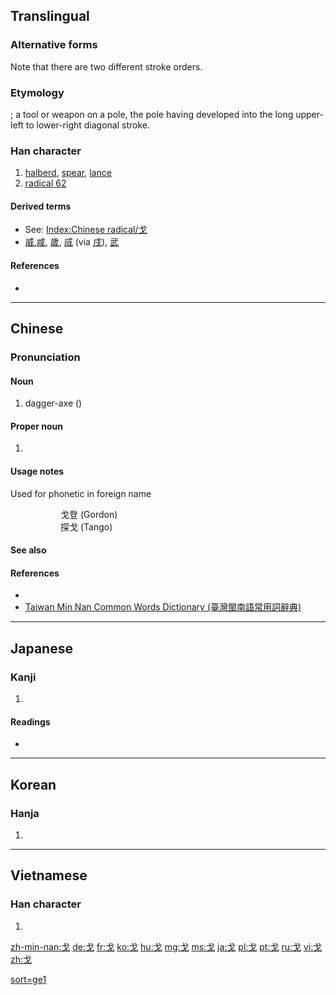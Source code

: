 {{also|弋}}
==Translingual==
{{stroke order|type=animate}}
{{stroke order|type=tanimate}}

===Alternative forms===
Note that there are two different stroke orders.

===Etymology===
{{Han etyl}}
{{liushu|i}}; a tool or weapon on a pole, the pole having developed into the long upper-left to lower-right diagonal stroke.

===Han character===
{{Han char|rn=62|rad=戈|as=00|sn=4|four=5300<sub>0</sub>|canj=戈 (I)|ids=⿻[[弋]][[丿]]}}

# [[halberd]], [[spear]], [[lance]]
# [[Index:Chinese radical/戈|radical 62]]

====Derived terms====
* See: [[Index:Chinese radical/戈]]
* [[威]],[[ 咸]], [[歲]], [[烕]] (via [[戌]]), [[武]]

====References====
* {{Han ref|kx=0411.010|dkj=11530|dj=0752.050|hdz=21397.010|uh=6208|ud=25096|bh=A4E0|bd=42208}}

----

==Chinese==
{{zh-hanzi-box|[[戈]]}}

===Pronunciation===
{{zh-pron
|m=gē,hū,huī,xī
|c=gwo1
|h=pfs=kho
|mn=ko
|w=
|mc=y
|oc=y
|ma=|ma2=
|cat=n
}}

====Noun====
{{zh-noun|ts|pin=gē|pint=ge1|sort=戈00}}

# {{label|zh|archaic}} dagger-axe ({{non-gloss definition|an ancient Chinese weapon similar to an halberd}})

[[Category:zh:Weapons|sort=ge1]]

====Proper noun====
{{zh-proper noun|ts|pin=gē|pint=ge1|sort=戈00}}

# {{surname|lang=zh}}

====Usage notes====
Used for phonetic in foreign name 
::戈登 (Gordon)
::探戈 (Tango)

====See also====
{{projectlink|pedia|Dagger-axe}}

====References====
* {{cite web
| url = http://www.mdbg.net/chindict/chindict.php?page=worddict&wdrst=0&wdqb=戈
| title = 戈
| work = MDBG English to Chinese dictionary ( Based on CC-CEDICT )
| language = Mandarin/English
| accessdate = 2014-02-14}}
*[http://twblg.dict.edu.tw/holodict_new/result_detail.jsp?n_no=41016&curpage=1&sample=%E6%88%88&radiobutton=1&querytarget=1&limit=20&pagenum=1&rowcount=2 Taiwan Min Nan Common Words Dictionary (臺灣閩南語常用詞辭典)]

----

==Japanese==

===Kanji===
{{ja-kanji|grade=|rs=戈00}}

# {{defn|lang=ja|sort=戈00}}

====Readings====
* {{ja-readings|on=[[か]] (ka)|kun=[[ほこ]] (hoko)}}

----

==Korean==

===Hanja===
{{ko-hanja|hangeul=과|eumhun=|rv=gwa|mr=kwa|y=kwa}}

# {{defn|lang=ko|sort=戈00}}

----

==Vietnamese==

===Han character===
{{vi-readings|rs=戈00| hanviet = [[qua]], [[quơ]], [[quờ]]}}

# {{defn|lang=vi|sort=戈00}}

[[Category:CJKV radicals| ]]

[[zh-min-nan:戈]]
[[de:戈]]
[[fr:戈]]
[[ko:戈]]
[[hu:戈]]
[[mg:戈]]
[[ms:戈]]
[[ja:戈]]
[[pl:戈]]
[[pt:戈]]
[[ru:戈]]
[[vi:戈]]
[[zh:戈]]